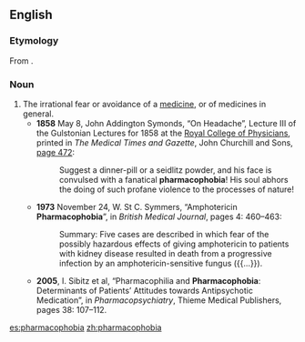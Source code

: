 ==English==

===Etymology===
From {{confix|pharmaco|phobia|lang=en}}.

===Noun===
{{en-noun}}

# The irrational fear or avoidance of a [[medicine]], or of medicines in general.
#* '''1858''' May 8, John Addington Symonds,<!-- but apparently not the same person as is the topic of [[wikipedia:John Addington Symonds]] --> “On Headache”, Lecture III of the Gulstonian Lectures for 1858 at the [[w:Royal College of Physicians|Royal College of Physicians]], printed in ''The Medical Times and Gazette'', John Churchill and Sons, [http://books.google.com/books?id=WRcCAAAAYAAJ&amp;pg=PA472&amp;dq=pharmacophobia page 472]:
#*: Suggest a dinner-pill or a seidlitz powder, and his face is convulsed with a fanatical '''pharmacophobia'''! His soul abhors the doing of such profane violence to the processes of nature!
#* '''1973''' November 24, W. St C. Symmers, “Amphotericin '''Pharmacophobia'''”,<sup >[http://www.pubmedcentral.nih.gov/articlerender.fcgi?artid=1587609 ]</sup > in ''British Medical Journal'', pages 4: 460–463:
#*: Summary: Five cases are described in which fear of the possibly hazardous effects of giving amphotericin to patients with kidney disease resulted in death from a progressive infection by an amphotericin-sensitive fungus ({{...}}).
#* '''2005''', I. Sibitz et al, “Pharmacophilia and '''Pharmacophobia''': Determinants of Patients’ Attitudes towards Antipsychotic Medication”,<sup >[http://www.thieme-connect.com/ejournals/DOI/10.1055/s-2005-864119 ]</sup > in ''Pharmacopsychiatry'', Thieme Medical Publishers, pages 38: 107–112.

[[es:pharmacophobia]]
[[zh:pharmacophobia]]